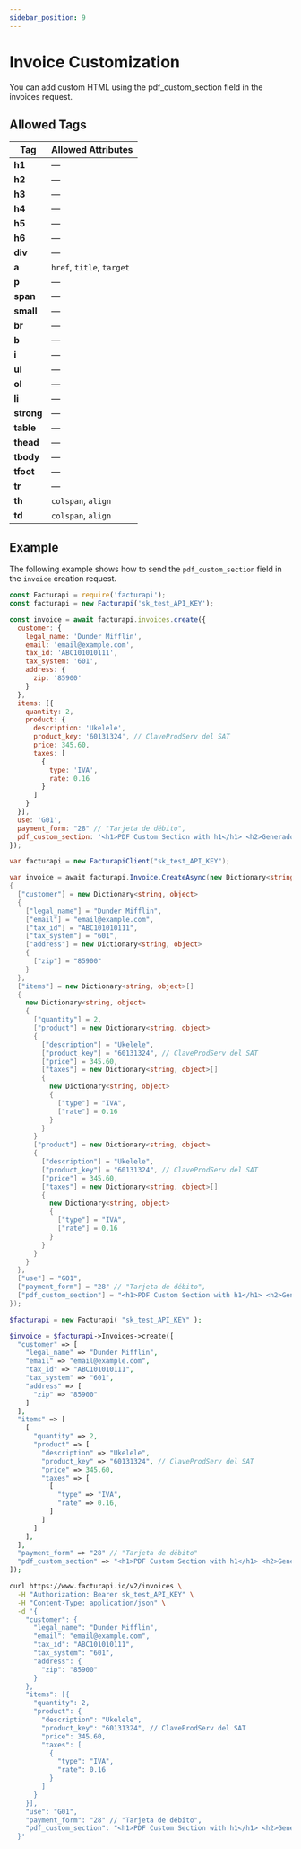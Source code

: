 ```yaml
---
sidebar_position: 9
---
```



# Invoice Customization

You can add custom HTML using the pdf_custom_section field in the invoices request.

## Allowed Tags 

| Tag    | Allowed Attributes              |
| ------ | ------------------------------ |
| **h1** | —                              |
| **h2** | —                              |
| **h3** | —                              |
| **h4** | —                              |
| **h5** | —                              |
| **h6** | —                              |
| **div** | —                              |
| **a**   | `href`, `title`, `target` |
| **p**   | —                              |
| **span** | —                              |
| **small** | —                              |
| **br**  | —                              |
| **b**   | —                              |
| **i**   | —                              |
| **ul**  | —                              |
| **ol**  | —                              |
| **li**  | —                              |
| **strong** | —                              |
| **table** | —                              |
| **thead** | —                              |
| **tbody** | —                              |
| **tfoot** | —                              |
| **tr**   | —                              |
| **th**   | `colspan`, `align`                             |
| **td**   | `colspan`, `align`                             |

## Example

The following example shows how to send the `pdf_custom_section` field in the `invoice` creation request.

<Tabs groupId="codeExamples">
<TabItem value="js" label="Node.js" default>

```javascript
const Facturapi = require('facturapi');
const facturapi = new Facturapi('sk_test_API_KEY');

const invoice = await facturapi.invoices.create({
  customer: {
    legal_name: 'Dunder Mifflin',
    email: 'email@example.com',
    tax_id: 'ABC101010111',
    tax_system: '601',
    address: {
      zip: '85900'
    }
  },
  items: [{
    quantity: 2,
    product: {
      description: 'Ukelele',
      product_key: '60131324', // ClaveProdServ del SAT
      price: 345.60,
      taxes: [
        {
          type: 'IVA',
          rate: 0.16
        }
      ]
    }
  }],
  use: 'G01',
  payment_form: "28" // "Tarjeta de débito",
  pdf_custom_section: '<h1>PDF Custom Section with h1</h1> <h2>Generado con <strong>Facturapi</strong></h2> <p>Detalles de la factura mediante tabla:</p> <table> <thead> <tr><th colspan="1" align="center">¡Concepto encerrado en thead!</th><th colspan="1" align="right">Importe</th></tr> </thead> <tbody> <tr><td><b>Servicio de Consultoría</b></td><td colspan="1" align="right" >$5,000.00</td></tr> </tbody> <tfoot> <tr><td align="left"><small>Total</small></td><td align="right"><strong>$5,000.00</strong></td></tr> </tfoot> </table> <p><i>Consulta y descarga tu CFDI en el siguiente enlace:</i></p> <a href="https://www.facturapi.io" target="_blank">Ver factura</a> <p><strong>Opciones de pago:</strong></p> <ul> <li>Transferencia bancaria</li> <li>Pago con tarjeta</li> </ul> <span><strong>Pasos para validar tu CFDI:</strong></span> <ol> <li>Accede al SAT</li> <li>Ingresa tu RFC y UUID</li> <li>Verifica la autenticidad</li> </ol> <br> <div>Si tienes dudas, contacta a soporte de <span>Facturapi</span>.</div>'
});
```

</TabItem>
<TabItem value="cs" label="C#">

```csharp
var facturapi = new FacturapiClient("sk_test_API_KEY");

var invoice = await facturapi.Invoice.CreateAsync(new Dictionary<string, object>
{
  ["customer"] = new Dictionary<string, object>
  {
    ["legal_name"] = "Dunder Mifflin",
    ["email"] = "email@example.com",
    ["tax_id"] = "ABC101010111",
    ["tax_system"] = "601",
    ["address"] = new Dictionary<string, object>
    {
      ["zip"] = "85900"
    }
  },
  ["items"] = new Dictionary<string, object>[]
  {
    new Dictionary<string, object>
    {
      ["quantity"] = 2,
      ["product"] = new Dictionary<string, object>
      {
        ["description"] = "Ukelele",
        ["product_key"] = "60131324", // ClaveProdServ del SAT
        ["price"] = 345.60,
        ["taxes"] = new Dictionary<string, object>[]
        {
          new Dictionary<string, object>
          {
            ["type"] = "IVA",
            ["rate"] = 0.16
          }
        }
      }
      ["product"] = new Dictionary<string, object>
      {
        ["description"] = "Ukelele",
        ["product_key"] = "60131324", // ClaveProdServ del SAT
        ["price"] = 345.60,
        ["taxes"] = new Dictionary<string, object>[]
        {
          new Dictionary<string, object>
          {
            ["type"] = "IVA",
            ["rate"] = 0.16
          }
        }
      }
    }
  },
  ["use"] = "G01",
  ["payment_form"] = "28" // "Tarjeta de débito",
  ["pdf_custom_section"] = "<h1>PDF Custom Section with h1</h1> <h2>Generado con <strong>Facturapi</strong></h2> <p>Detalles de la factura mediante tabla:</p> <table> <thead> <tr><th colspan="1" align="center">¡Concepto encerrado en thead!</th><th colspan="1" align="right">Importe</th></tr> </thead> <tbody> <tr><td><b>Servicio de Consultoría</b></td><td colspan="1" align="right" >$5,000.00</td></tr> </tbody> <tfoot> <tr><td align="left"><small>Total</small></td><td align="right"><strong>$5,000.00</strong></td></tr> </tfoot> </table> <p><i>Consulta y descarga tu CFDI en el siguiente enlace:</i></p> <a href="https://www.facturapi.io" target="_blank">Ver factura</a> <p><strong>Opciones de pago:</strong></p> <ul> <li>Transferencia bancaria</li> <li>Pago con tarjeta</li> </ul> <span><strong>Pasos para validar tu CFDI:</strong></span> <ol> <li>Accede al SAT</li> <li>Ingresa tu RFC y UUID</li> <li>Verifica la autenticidad</li> </ol> <br> <div>Si tienes dudas, contacta a soporte de <span>Facturapi</span>.</div>"
});
```

</TabItem>
<TabItem value="php" label="PHP">

```php
$facturapi = new Facturapi( "sk_test_API_KEY" );

$invoice = $facturapi->Invoices->create([
  "customer" => [
    "legal_name" => "Dunder Mifflin",
    "email" => "email@example.com",
    "tax_id" => "ABC101010111",
    "tax_system" => "601",
    "address" => [
      "zip" => "85900"
    ]
  ],
  "items" => [
    [
      "quantity" => 2,
      "product" => [
        "description" => "Ukelele",
        "product_key" => "60131324", // ClaveProdServ del SAT
        "price" => 345.60,
        "taxes" => [
          [
            "type" => "IVA",
            "rate" => 0.16,
          ]
        ]
      ]
    ],
  ],
  "payment_form" => "28" // "Tarjeta de débito"
  "pdf_custom_section" => "<h1>PDF Custom Section with h1</h1> <h2>Generado con <strong>Facturapi</strong></h2> <p>Detalles de la factura mediante tabla:</p> <table> <thead> <tr><th colspan="1" align="center">¡Concepto encerrado en thead!</th><th colspan="1" align="right">Importe</th></tr> </thead> <tbody> <tr><td><b>Servicio de Consultoría</b></td><td colspan="1" align="right" >$5,000.00</td></tr> </tbody> <tfoot> <tr><td align="left"><small>Total</small></td><td align="right"><strong>$5,000.00</strong></td></tr> </tfoot> </table> <p><i>Consulta y descarga tu CFDI en el siguiente enlace:</i></p> <a href="https://www.facturapi.io" target="_blank">Ver factura</a> <p><strong>Opciones de pago:</strong></p> <ul> <li>Transferencia bancaria</li> <li>Pago con tarjeta</li> </ul> <span><strong>Pasos para validar tu CFDI:</strong></span> <ol> <li>Accede al SAT</li> <li>Ingresa tu RFC y UUID</li> <li>Verifica la autenticidad</li> </ol> <br> <div>Si tienes dudas, contacta a soporte de <span>Facturapi</span>.</div>"
]);
```

</TabItem>
<TabItem value="curl" label="cURL">

```bash
curl https://www.facturapi.io/v2/invoices \
  -H "Authorization: Bearer sk_test_API_KEY" \
  -H "Content-Type: application/json" \
  -d '{
    "customer": {
      "legal_name": "Dunder Mifflin",
      "email": "email@example.com",
      "tax_id": "ABC101010111",
      "tax_system": "601",
      "address": {
        "zip": "85900"
      }
    },
    "items": [{
      "quantity": 2,
      "product": {
        "description": "Ukelele",
        "product_key": "60131324", // ClaveProdServ del SAT
        "price": 345.60,
        "taxes": [
          {
            "type": "IVA",
            "rate": 0.16
          }
        ]
      }
    }],
    "use": "G01",
    "payment_form": "28" // "Tarjeta de débito",
    "pdf_custom_section": "<h1>PDF Custom Section with h1</h1> <h2>Generado con <strong>Facturapi</strong></h2> <p>Detalles de la factura mediante tabla:</p> <table> <thead> <tr><th colspan="1" align="center">¡Concepto encerrado en thead!</th><th colspan="1" align="right">Importe</th></tr> </thead> <tbody> <tr><td><b>Servicio de Consultoría</b></td><td colspan="1" align="right" >$5,000.00</td></tr> </tbody> <tfoot> <tr><td align="left"><small>Total</small></td><td align="right"><strong>$5,000.00</strong></td></tr> </tfoot> </table> <p><i>Consulta y descarga tu CFDI en el siguiente enlace:</i></p> <a href="https://www.facturapi.io" target="_blank">Ver factura</a> <p><strong>Opciones de pago:</strong></p> <ul> <li>Transferencia bancaria</li> <li>Pago con tarjeta</li> </ul> <span><strong>Pasos para validar tu CFDI:</strong></span> <ol> <li>Accede al SAT</li> <li>Ingresa tu RFC y UUID</li> <li>Verifica la autenticidad</li> </ol> <br> <div>Si tienes dudas, contacta a soporte de <span>Facturapi</span>.</div>"
  }'
```

</TabItem>
</Tabs>
